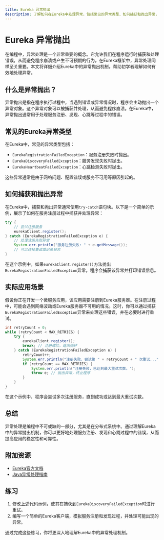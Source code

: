 ```yaml
---
title: Eureka 异常抛出
description: 了解如何在Eureka中处理异常，包括常见的异常类型、如何捕获和抛出异常，以及实际应用场景。
---
```


# Eureka 异常抛出

在编程中，异常处理是一个非常重要的概念。它允许我们在程序运行时捕获和处理错误，从而避免程序崩溃或产生不可预期的行为。在Eureka框架中，异常处理同样至关重要。本文将详细介绍Eureka中的异常抛出机制，帮助初学者理解如何有效地处理异常。

## 什么是异常抛出？

异常抛出是指在程序执行过程中，当遇到错误或异常情况时，程序会主动抛出一个异常对象。这个异常对象可以被捕获并处理，从而避免程序崩溃。在Eureka中，异常抛出通常用于处理服务注册、发现、心跳等过程中的错误。

## 常见的Eureka异常类型

在Eureka中，常见的异常类型包括：

- `EurekaRegistrationFailedException`：服务注册失败时抛出。
- `EurekaDiscoveryFailedException`：服务发现失败时抛出。
- `EurekaHeartbeatFailedException`：心跳检测失败时抛出。

这些异常通常是由于网络问题、配置错误或服务不可用等原因引起的。

## 如何捕获和抛出异常

在Eureka中，捕获和抛出异常通常使用`try-catch`语句块。以下是一个简单的示例，展示了如何在服务注册过程中捕获并处理异常：

```java
try {
    // 尝试注册服务
    eurekaClient.register();
} catch (EurekaRegistrationFailedException e) {
    // 处理注册失败异常
    System.err.println("服务注册失败: " + e.getMessage());
    // 可以选择重试或记录日志
}
```

在这个示例中，如果`eurekaClient.register()`方法抛出`EurekaRegistrationFailedException`异常，程序会捕获该异常并打印错误信息。

## 实际应用场景

假设你正在开发一个微服务应用，该应用需要注册到Eureka服务器。在注册过程中，可能会遇到网络波动或Eureka服务器不可用的情况。这时，你可以通过捕获`EurekaRegistrationFailedException`异常来处理这些错误，并在必要时进行重试。

```java
int retryCount = 0;
while (retryCount < MAX_RETRIES) {
    try {
        eurekaClient.register();
        break; // 注册成功，退出循环
    } catch (EurekaRegistrationFailedException e) {
        retryCount++;
        System.err.println("注册失败，尝试第 " + retryCount + " 次重试...");
        if (retryCount == MAX_RETRIES) {
            System.err.println("注册失败，已达到最大重试次数。");
            throw e; // 抛出异常，终止程序
        }
    }
}
```

在这个示例中，程序会尝试多次注册服务，直到成功或达到最大重试次数。

## 总结

异常处理是编程中不可或缺的一部分，尤其是在分布式系统中。通过理解Eureka中的异常抛出机制，你可以更好地处理服务注册、发现和心跳过程中的错误，从而提高应用的稳定性和可靠性。

## 附加资源

- [Eureka官方文档](https://github.com/Netflix/eureka/wiki)
- [Java异常处理指南](https://docs.oracle.com/javase/tutorial/essential/exceptions/)

## 练习

1. 修改上述代码示例，使其在捕获到`EurekaDiscoveryFailedException`时进行重试。
2. 编写一个简单的Eureka客户端，模拟服务注册和发现过程，并处理可能出现的异常。

通过完成这些练习，你将更深入地理解Eureka中的异常处理机制。